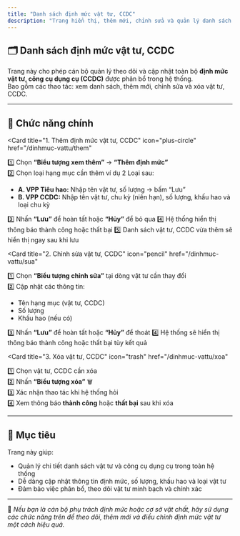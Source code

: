 ```yaml
---
title: "Danh sách định mức vật tư, CCDC"
description: "Trang hiển thị, thêm mới, chỉnh sửa và quản lý danh sách định mức vật tư, công cụ dụng cụ (CCDC) trong hệ thống FMedu."
---
```


## 🗂️ Danh sách định mức vật tư, CCDC

Trang này cho phép cán bộ quản lý theo dõi và cập nhật toàn bộ **định mức vật tư, công cụ dụng cụ (CCDC)** được phân bổ trong hệ thống.  
Bao gồm các thao tác: xem danh sách, thêm mới, chỉnh sửa và xóa vật tư, CCDC.

---

## 📌 Chức năng chính

<CardGroup cols="2">

<Card
  title="1. Thêm định mức vật tư, CCDC"
  icon="plus-circle"
  href="/dinhmuc-vattu/them"
>
  1️⃣ Chọn <b>“Biểu tượng xem thêm”</b> → <b>“Thêm định mức”</b>  
  2️⃣ Chọn loại hạng mục cần thêm ví dụ 2 Loại sau: 
  <ul style={{ paddingLeft: "1rem" }}>
    <li><b>A. VPP Tiêu hao:</b> Nhập tên vật tư, số lượng → bấm “Lưu”</li>
    <li><b>B. VPP CCDC:</b> Nhập tên vật tư, chu kỳ (niên hạn), số lượng, khấu hao và loại chu kỳ</li>
  </ul>
  3️⃣ Nhấn <b>“Lưu”</b> để hoàn tất hoặc <b>“Hủy”</b> để bỏ qua  
  4️⃣ Hệ thống hiển thị thông báo thành công hoặc thất bại  
  5️⃣ Danh sách vật tư, CCDC vừa thêm sẽ hiển thị ngay sau khi lưu  
</Card>

<Card
  title="2. Chỉnh sửa vật tư, CCDC"
  icon="pencil"
  href="/dinhmuc-vattu/sua"
>
  1️⃣ Chọn <b>“Biểu tượng chỉnh sửa”</b> tại dòng vật tư cần thay đổi  
  2️⃣ Cập nhật các thông tin:
  <ul style={{ paddingLeft: "1rem" }}>
    <li>Tên hạng mục (vật tư, CCDC)</li>
    <li>Số lượng</li>
    <li>Khấu hao (nếu có)</li>
  </ul>
  3️⃣ Nhấn <b>“Lưu”</b> để hoàn tất hoặc <b>“Hủy”</b> để thoát  
  4️⃣ Hệ thống sẽ hiển thị thông báo thành công hoặc thất bại tùy kết quả  
</Card>

<Card
  title="3. Xóa vật tư, CCDC"
  icon="trash"
  href="/dinhmuc-vattu/xoa"
>
  1️⃣ Chọn vật tư, CCDC cần xóa  
  2️⃣ Nhấn <b>“Biểu tượng xóa”</b> 🗑  
  3️⃣ Xác nhận thao tác khi hệ thống hỏi  
  4️⃣ Xem thông báo <b>thành công</b> hoặc <b>thất bại</b> sau khi xóa  
</Card>

</CardGroup>

---

## 🎯 Mục tiêu

Trang này giúp:

- Quản lý chi tiết danh sách vật tư và công cụ dụng cụ trong toàn hệ thống  
- Dễ dàng cập nhật thông tin định mức, số lượng, khấu hao và loại vật tư  
- Đảm bảo việc phân bổ, theo dõi vật tư minh bạch và chính xác  

---

📍 *Nếu bạn là cán bộ phụ trách định mức hoặc cơ sở vật chất, hãy sử dụng các chức năng trên để theo dõi, thêm mới và điều chỉnh định mức vật tư một cách hiệu quả.*
